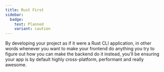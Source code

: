```yaml
---
title: Rust First
sidebar:
  badge:
    text: Planned
    variant: caution
---
```



<SimonSays title="Pretend your app was a Rust CLI application plus a webview for input/output operations">
By developing your project as if it were a Rust CLI application, in other words whenever you want to make your frontend do anything you try to figure out how you can make the backend do it instead, you'll be ensuring your app is by default highly cross-platform, performant and really awesome.
</SimonSays>
